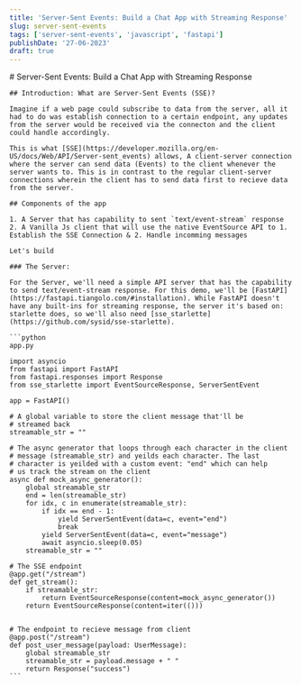 ```yaml
---
title: 'Server-Sent Events: Build a Chat App with Streaming Response'
slug: server-sent-events
tags: ['server-sent-events', 'javascript', 'fastapi']
publishDate: '27-06-2023'
draft: true
---
```


<article class="prose prose-slate dark:prose-invert">
    # Server-Sent Events: Build a Chat App with Streaming Response

    ## Introduction: What are Server-Sent Events (SSE)?
    
    Imagine if a web page could subscribe to data from the server, all it had to do was establish connection to a certain endpoint, any updates from the server would be received via the connecton and the client could handle accordingly.
    
    This is what [SSE](https://developer.mozilla.org/en-US/docs/Web/API/Server-sent_events) allows, A client-server connection where the server can send data (Events) to the client whenever the server wants to. This is in contrast to the regular client-server connections wherein the client has to send data first to recieve data from the server.

    ## Components of the app
    
    1. A Server that has capability to sent `text/event-stream` response
    2. A Vanilla Js client that will use the native EventSource API to 1. Establish the SSE Connection & 2. Handle incomming messages

    Let's build

    ### The Server:

    For the Server, we'll need a simple API server that has the capability to send text/event-stream response. For this demo, we'll be [FastAPI](https://fastapi.tiangolo.com/#installation). While FastAPI doesn't have any built-ins for streaming response, the server it's based on: starlette does, so we'll also need [sse_starlette](https://github.com/sysid/sse-starlette).

    ```python
    app.py

    import asyncio
    from fastapi import FastAPI
    from fastapi.responses import Response
    from sse_starlette import EventSourceResponse, ServerSentEvent

    app = FastAPI()

    # A global variable to store the client message that'll be 
    # streamed back
    streamable_str = ""

    # The async generator that loops through each character in the client
    # message (streamable_str) and yeilds each character. The last
    # character is yeilded with a custom event: "end" which can help
    # us track the stream on the client
    async def mock_async_generator():
        global streamable_str
        end = len(streamable_str)
        for idx, c in enumerate(streamable_str):
            if idx == end - 1:
                yield ServerSentEvent(data=c, event="end")
                break
            yield ServerSentEvent(data=c, event="message")
            await asyncio.sleep(0.05)
        streamable_str = ""

    # The SSE endpoint
    @app.get("/stream")
    def get_stream():
        if streamable_str:
            return EventSourceResponse(content=mock_async_generator())
        return EventSourceResponse(content=iter(()))


    # The endpoint to recieve message from client
    @app.post("/stream")
    def post_user_message(payload: UserMessage):
        global streamable_str
        streamable_str = payload.message + " "
        return Response("success")
    ```
</article>